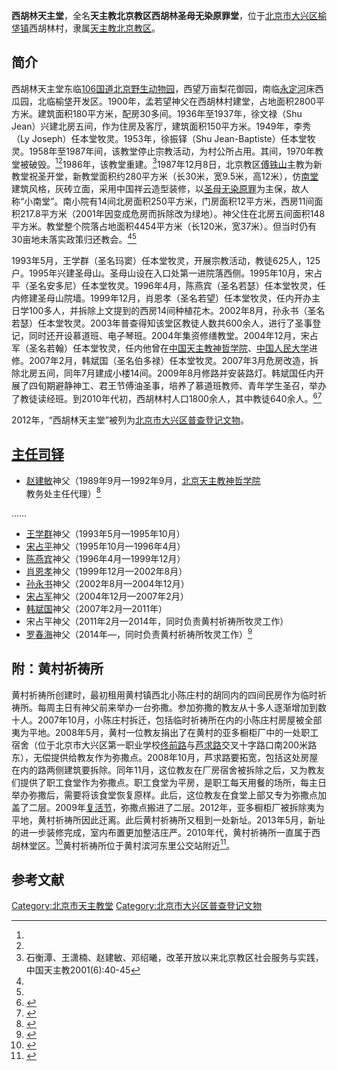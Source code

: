 '''西胡林天主堂'''，全名'''天主教北京教区西胡林圣母无染原罪堂'''，位于[[北京市|北京市]][[大兴区|大兴区]][[榆垡镇|榆垡镇]]西胡林村，隶属[[天主教北京教区|天主教北京教区]]。

==简介==
西胡林天主堂东临[[106国道|106国道]][[北京野生动物园|北京野生动物园]]，西望万亩梨花御园，南临[[永定河|永定河]]床西瓜园，北临榆垡开发区。1900年，孟若望神父在西胡林村建堂，占地面积2800平方米。建筑面积180平方米，配房30多间。1936年至1937年，徐文禄（Shu Jean）兴建北房五间，作为住房及客厅，建筑面积150平方米。1949年，李秀（Ly Joseph）任本堂牧灵。1953年，徐振铎（Shu Jean-Baptiste）任本堂牧灵。1958年至1987年间，该教堂停止宗教活动，为村公所占用。其间，1970年教堂被破毁。<ref name=jj/><ref name=mzb/>1986年，该教堂重建。<ref>石衡潭、王潇楠、赵建敏、邓绍曦，改革开放以来北京教区社会服务与实践，中国天主教2001(6):40-45</ref>1987年12月8日，北京教区[[傅铁山|傅铁山]]主教为新教堂祝圣开堂，新教堂面积约280平方米（长30米，宽9.5米，高12米），仿[[宣武门天主堂|南堂]]建筑风格，灰砖立面，采用中国祥云造型装修，以[[圣母无染原罪|圣母无染原罪]]为主保，故人称“小南堂”。南小院有14间北房面积250平方米，门房面积12平方米，西房11间面积217.8平方米（2001年因变成危房而拆除改为绿地）。神父住在北房五间面积148平方米。教堂整个院落占地面积4454平方米（长120米，宽37米）。但当时仍有30亩地未落实政策归还教会。<ref name=jj/><ref name=mzb/>

1993年5月，王学群（圣名玛窦）任本堂牧灵，开展宗教活动，教徒625人，125户。1995年兴建圣母山。圣母山设在入口处第一进院落西侧。1995年10月，宋占平（圣名安多尼）任本堂牧灵。1996年4月，陈燕宾（圣名若瑟）任本堂牧灵，任内修建圣母山院墙。1999年12月，肖恩孝（圣名若望）任本堂牧灵，任内开办主日学100多人，并拆除上文提到的西房14间种植花木。2002年8月，孙永书（圣名若瑟）任本堂牧灵。2003年普查得知该堂区教徒人数共600余人，进行了圣事登记，同时还开设慕道班、电子琴班。2004年集资修缮教堂。2004年12月，宋占军（圣名若翰）任本堂牧灵，任内他曾在[[中国天主教神哲学院|中国天主教神哲学院]]、[[中国人民大学|中国人民大学]]进修。2007年2月，韩斌国（圣名伯多禄）任本堂牧灵。2007年3月危房改造，拆除北房五间，同年7月建成小楼14间。2009年8月修路并安装路灯。韩斌国任内开展了四旬期避静神工、君王节傅油圣事，培养了慕道班教师、青年学生圣召，举办了教徒读经班。到2010年代初，西胡林村人口1800余人，其中教徒640余人。<ref name=jj>{{Cite web|url =http://www.catholic-bj.org/content.php?id=296&fuid=60&tid=58|title =西胡林堂区小史|author =|date =|publisher =天主教北京教区|language =|accessdate =2016-12-25|quote =|deadurl =yes|archiveurl =https://web.archive.org/web/20161201015246/http://catholic-bj.org/content.php?id=296&fuid=60&tid=58|archivedate =2016-12-01|df =}}</ref><ref name=mzb>{{Cite web|url =http://www.mzb.com.cn/html/report/298255-1.htm|title =北京的天主教建筑|author =|date =2012-04-28|publisher =中国民族宗教网|language =|accessdate =|quote =|deadurl =yes|archiveurl =https://web.archive.org/web/20161225151542/http://www.mzb.com.cn/html/report/298255-1.htm|archivedate =2016-12-25}}</ref>

2012年，“西胡林天主堂”被列为[[北京市大兴区普查登记文物|北京市大兴区普查登记文物]]。

==[[主任司铎|主任司铎]]==
*[[赵建敏|赵建敏]]神父（1989年9月—1992年9月，[[北京天主教神哲学院|北京天主教神哲学院]]教务处主任代理）<ref>{{Cite web|url = http://www.tianguangbao.org/2014.8.15/17.htm|title = 北京市天主教“两会”新一届领导班子成员简历|author = |date = 2014-08-15|publisher = 天光|language = |accessdate = |quote = |archive-url = https://web.archive.org/web/20161226060255/http://www.tianguangbao.org/2014.8.15/17.htm|archive-date = 2016-12-26|dead-url = yes}}</ref>
……
*[[王学群_(北京神父)|王学群]]神父（1993年5月—1995年10月）
*[[宋占平|宋占平]]神父（1995年10月—1996年4月）
*[[陈燕宾|陈燕宾]]神父（1996年4月—1999年12月）
*[[肖恩孝|肖恩孝]]神父（1999年12月—2002年8月）
*[[孙永书|孙永书]]神父（2002年8月—2004年12月）
*[[宋占军|宋占军]]神父（2004年12月—2007年2月）
*[[韩斌国|韩斌国]]神父（2007年2月—2011年）
*宋占平神父（2011年2月—2014年，同时负责黄村祈祷所牧灵工作）
*[[罗春海|罗春海]]神父（2014年—，同时负责黄村祈祷所牧灵工作）<ref>{{Cite web |url = http://www.chinacatholic.org/News/show/id/34764.html |title = 北京：天主教北京教区神职人员2016年最新调动名单 |author =  |date = 2016-03-31 |publisher = 信德网 |language =  |accessdate =  |quote =  |archive-date = 2016-12-26 |archive-url = https://web.archive.org/web/20161226060200/http://www.chinacatholic.org/News/show/id/34764.html |dead-url = no }}</ref>

==附：黄村祈祷所==
黄村祈祷所创建时，最初租用黄村镇西北小陈庄村的胡同内的四间民房作为临时祈祷所。每周主日有神父前来举办一台弥撒。参加弥撒的教友从十多人逐渐增加到数十人。2007年10月，小陈庄村拆迁，包括临时祈祷所在内的小陈庄村房屋被全部夷为平地。2008年5月，黄村一位教友捐出了在黄村的亚多橱柜厂中的一处职工宿舍（位于北京市大兴区第一职业学校[[佟前路|佟前路]]与[[芦求路|芦求路]]交叉十字路口南200米路东），无偿提供给教友作为弥撒点。2008年10月，芦求路要拓宽，包括这处房屋在内的路两侧建筑要拆除。同年11月，这位教友在厂房宿舍被拆除之后，又为教友们提供了职工食堂作为弥撒点。职工食堂为平房，是职工每天用餐的场所，每主日举办弥撒后，需要将该食堂恢复原样。此后，这位教友在食堂上部又专为弥撒点加盖了二层。2009年[[复活节|复活节]]，弥撒点搬进了二层。2012年，亚多橱柜厂被拆除夷为平地，黄村祈祷所因此迁离。此后黄村祈祷所又租到一处新址。2013年5月，新址的进一步装修完成，室内布置更加整洁庄严。2010年代，黄村祈祷所一直属于西胡林堂区。<ref>{{Cite web  |url =http://www.tianguangbao.org/2013.6.15/5.htm  |title =以积极的行动光荣赞美天主——大兴区黄村祈祷所剪影  |author =孔德肋撒  |date =2013-06-15  |publisher =天光  |language =  |accessdate =  |quote =  |archive-date =2017-01-02  |archive-url =https://web.archive.org/web/20170102082415/http://www.tianguangbao.org/2013.6.15/5.htm  |dead-url =no  }}</ref>黄村祈祷所位于黄村滨河东里公交站附近<ref>{{Cite web|url =http://www.catholic-bj.org/content.php?id=5593&fuid=63&tid=26|title =北京教区所属堂区及祈祷所2017年圣周礼仪时间安排|author =|date =2017-04-08|publisher =天主教北京教区|language =|accessdate =|quote =|deadurl =yes|archiveurl =https://web.archive.org/web/20171029173745/http://www.catholic-bj.org/content.php?id=5593&fuid=63&tid=26|archivedate =2017-10-29}}</ref>。

==参考文献==
{{reflist}}

{{北京教堂}}
[[Category:北京市天主教堂|Category:北京市天主教堂]]
[[Category:北京市大兴区普查登记文物|Category:北京市大兴区普查登记文物]]